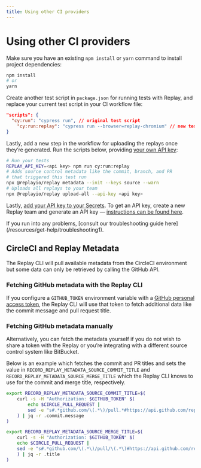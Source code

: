 ```yaml
---
title: Using other CI providers
---
```


# Using other CI providers

Make sure you have an existing `npm install` or `yarn` command to install project dependencies:

```bash
npm install
# or
yarn
```

Create another test script in `package.json` for running tests with Replay, and replace your current test script in your CI workflow file:

```json
"scripts": {
  "cy:run": "cypress run", // original test script
	"cy:run:replay": "cypress run --browser=replay-chromium" // new test script
}
```

Lastly, add a new step in the workflow for uploading the replays once they’re generated. Run the scripts below, providing [your own API key](/getting-started/teams-admin/setting-up-a-team#api-keys):

```bash
# Run your tests
REPLAY_API_KEY=<api key> npm run cy:run:replay
# Adds source control metadata like the commit, branch, and PR
# that triggered this test run
npx @replayio/replay metadata --init --keys source --warn
# Uploads all replays to your team
npx @replayio/replay upload-all --api-key <api key>
```

Lastly, [add your API key to your Secrets](https://docs.github.com/en/codespaces/managing-codespaces-for-your-organization/managing-encrypted-secrets-for-your-repository-and-organization-for-github-codespaces#adding-secrets-for-a-repository). To get an API key, create a new Replay team and generate an API key — [instructions can be found here](/getting-started/teams-admin/setting-up-a-team#api-keys).

<Callout type="info" emoji="⚠️">
If you run into any problems, [consult our troubleshooting guide here](/resources/get-help/troubleshooting1).
</Callout>

## CircleCI and Replay Metadata

The Replay CLI will pull available metadata from the CircleCI environment but some data can only be retrieved by calling the GitHub API.

### Fetching GitHub metadata with the Replay CLI

If you configure a `GITHUB_TOKEN` environment variable with a [GitHub personal access token](https://docs.github.com/en/authentication/keeping-your-account-and-data-secure/creating-a-personal-access-token), the Replay CLI will use that token to fetch additional data like the commit message and pull request title.

### Fetching GitHub metadata manually

Alternatively, you can fetch the metadata yourself if you do not wish to share a token with the Replay or you’re integrating with a different source control system like BitBucket.

Below is an example which fetches the commit and PR titles and sets the value in `RECORD_REPLAY_METADATA_SOURCE_COMMIT_TITLE` and `RECORD_REPLAY_METADATA_SOURCE_MERGE_TITLE` which the Replay CLI knows to use for the commit and merge title, respectively.

```bash
export RECORD_REPLAY_METADATA_SOURCE_COMMIT_TITLE=$(
	curl -s -H "Authorization: $GITHUB_TOKEN" $(
		echo $CIRCLE_PULL_REQUEST |
		sed -e "s#.*github.com/\(.*\)/pull.*#https://api.github.com/repos/\1/commits/$CIRCLE_SHA1#"
	) | jq -r .commit.message
)

export RECORD_REPLAY_METADATA_SOURCE_MERGE_TITLE=$(
	curl -s -H "Authorization: $GITHUB_TOKEN" $(
    echo $CIRCLE_PULL_REQUEST |
    sed -e "s#.*github.com/\(.*\)/pull/\(.*\)#https://api.github.com/repos/\1/pulls/\2#"
    ) | jq -r .title
)
```